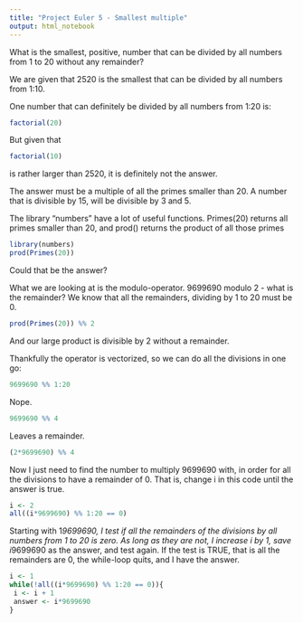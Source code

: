 ```yaml
---
title: "Project Euler 5 - Smallest multiple"
output: html_notebook
---
```


What is the smallest, positive, number that can be divided by all numbers from 1 to 20 without any remainder?

We are given that 2520 is the smallest that can be divided by all numbers from 1:10.

One number that can definitely be divided by all numbers from 1:20 is:
```r
factorial(20)
```

But given that 
```r
factorial(10)
```
is rather larger than 2520, it is definitely not the answer.

The answer must be a multiple of all the primes smaller than 20. A number that is divisible by 15, will be divisible by
3 and 5.

The library "numbers" have a lot of useful functions. Primes(20) returns all primes smaller than 20, and prod() returns the product of all those primes

```r
library(numbers)
prod(Primes(20))
```

Could that be the answer?

What we are looking at is the modulo-operator. 9699690 modulo 2 - what is the remainder? We know that all the remainders, dividing by 1 to 20 must be 0.
```r
prod(Primes(20)) %% 2
```
And our large product is divisible by 2 without a remainder.

Thankfully the operator is vectorized, so we can do all the divisions in one go:
```r
9699690 %% 1:20
```

Nope.
```r
9699690 %% 4
```

Leaves a remainder.

```r
(2*9699690) %% 4
```

Now I just need to find the number to multiply 9699690 with, in order for all the divisions to have a remainder of 0.
That is, change i in this code until the answer is true.
```r
i <- 2
all((i*9699690) %% 1:20 == 0)
```

Starting with 1*9699690, I test if all the remainders of the divisions by all numbers from 1 to 20 is zero.
As long as they are not, I increase i by 1, save i*9699690 as the answer, and test again.
If the test is TRUE, that is all the remainders are 0, the while-loop quits, and I have the answer.

```r
i <- 1
while(!all((i*9699690) %% 1:20 == 0)){
 i <- i + 1
 answer <- i*9699690
}
```

